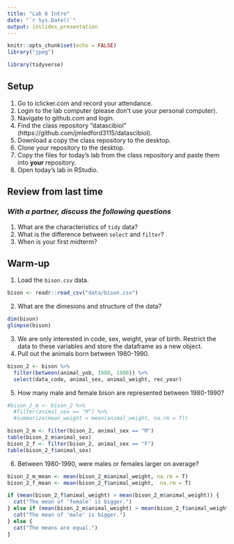 ```yaml
---
title: "Lab 6 Intro"
date: "`r Sys.Date()`"
output: ioslides_presentation
---
```


```r
knitr::opts_chunk$set(echo = FALSE)
library("jpeg")
```
```r
library(tidyverse)
```

## Setup
1. Go to iclicker.com and record your attendance.
2. Login to the lab computer (please don't use your personal computer).  
3. Navigate to github.com and login.  
4. Find the class repository "datascibiol" (https://github.com/jmledford3115/datascibiol).  
5. Download a copy the class repository to the desktop.  
6. Clone your repository to the desktop.  
7. Copy the files for today's lab from the class repository and paste them into **your** repository.  
8. Open today's lab in RStudio.  

## Review from last time
### *With a partner, discuss the following questions*
1. What are the characteristics of `tidy` data?  
2. What is the difference between `select` and `filter`?  
3. When is your first midterm?  

## Warm-up
1. Load the `bison.csv` data.
```r
bison <- readr::read_csv("data/bison.csv")
```

2. What are the dimesions and structure of the data?
```r
dim(bison)
glimpse(bison)
```

3. We are only interested in code, sex, weight, year of birth. Restrict the data to these variables and store the dataframe as a new object.
4. Pull out the animals born between 1980-1990.
```r
bison_2 <- bison %>%
  filter(between(animal_yob, 1980, 1990)) %>%
  select(data_code, animal_sex, animal_weight, rec_year)
```

5. How many male and female bison are represented between 1980-1990?
```r
#bison_2_m <- bison_2 %>%
  #filter(animal_sex == "M") %>%
  #summarize(mean_weight = mean(animal_weight, na.rm = T))
```
```r
bison_2_m <- filter(bison_2, animal_sex == "M")
table(bison_2_m$animal_sex)
bison_2_f <- filter(bison_2, animal_sex == "F")
table(bison_2_f$animal_sex)
```


6. Between 1980-1990, were males or females larger on average?
```r
bison_2_m_mean <- mean(bison_2_m$animal_weight, na.rm = T)
bison_2_f_mean <- mean(bison_2_f$animal_weight,  na.rm = T)
```

```r
if (mean(bison_2_f$animal_weight) > mean(bison_2_m$animal_weight)) {
  cat("The mean of 'female' is bigger.")
} else if (mean(bison_2_m$animal_weight) > mean(bison_2_f$animal_weight)) {
  cat("The mean of 'male' is bigger.")
} else {
  cat("The means are equal.")
}
```



